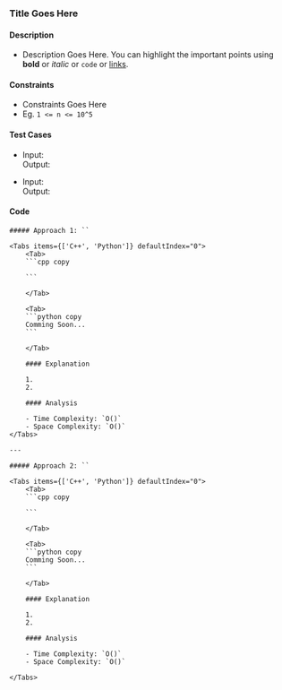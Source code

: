 
### Title Goes Here

#### Description

-   Description Goes Here. You can highlight the important points using **bold** or _italic_ or `code` or [links](https://www.google.com).

#### Constraints

-   Constraints Goes Here
-   Eg. `1 <= n <= 10^5`

#### Test Cases

-   Input: ` ` <br />
    Output: ` `

-   Input: ` ` <br />
    Output: ` `

#### Code

<Steps>

    ##### Approach 1: ``

    <Tabs items={['C++', 'Python']} defaultIndex="0">
        <Tab>
        ```cpp copy

        ```

        </Tab>

        <Tab>
        ```python copy
        Comming Soon...
        ```

        </Tab>

        #### Explanation

        1.
        2.

        #### Analysis

        - Time Complexity: `O()`
        - Space Complexity: `O()`
    </Tabs>

    ---

    ##### Approach 2: ``

    <Tabs items={['C++', 'Python']} defaultIndex="0">
        <Tab>
        ```cpp copy

        ```

        </Tab>

        <Tab>
        ```python copy
        Comming Soon...
        ```

        </Tab>

        #### Explanation

        1.
        2.

        #### Analysis

        - Time Complexity: `O()`
        - Space Complexity: `O()`

    </Tabs>

</Steps>
